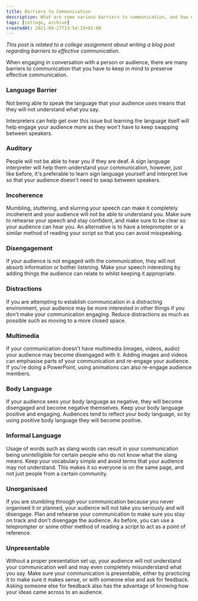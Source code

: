 ---
title: Barriers to Communication
description: What are some various barriers to communication, and how do you overcome them?
tags: [college, archive]
createdAt: 2021-09-27T13:54:33+01:00
---

*This post is related to a college assignment about writing a blog post regarding barriers to effective communication.*

When engaging in conversation with a person or audience, there are many barriers to communication that you have to keep
in mind to preserve effective communication.

### Language Barrier
Not being able to speak the language that your audience uses means that they will not understand what you say.

Interpreters can help get over this issue but learning the language itself will help engage your audience more as they
won't have to keep swapping between speakers.

### Auditory
People will not be able to hear you if they are deaf. A sign language interpreter will help them understand your
communication, however, just like before, it's preferable to learn sign language yourself and interpret live so that your
audience doesn't need to swap between speakers.

### Incoherence
Mumbling, stuttering, and slurring your speech can make it completely incoherent and your audience will not be able to
understand you. Make sure to rehearse your speech and stay confident, and make sure to be clear so your audience can hear
you. An alternative is to have a teleprompter or a similar method of reading your script so that you can avoid misspeaking.

### Disengagement
If your audience is not engaged with the communication, they will not absorb information or bother listening. Make your
speech interesting by adding things the audience can relate to whilst keeping it appropriate.

### Distractions
If you are attempting to establish communication in a distracting environment, your audience may be more interested in
other things if you don't make your communication engaging. Reduce distractions as much as possible such as moving to a
more closed space.

### Multimedia
If your communication doesn't have multimedia (images, videos, audio) your audience may become disengaged with it. Adding
images and videos can emphasise parts of your communication and re-engage your audience. If you're doing a PowerPoint,
using animations can also re-engage audience members.

### Body Language
If your audience sees your body language as negative, they will become disengaged and become negative themselves. Keep
your body language positive and engaging. Audiences tend to reflect your body language, so by using positive body language
they will become positive.

### Informal Language
Usage of words such as slang words can result in your communication being unintelligible for certain people who do not
know what the slang means. Keep your vocabulary simple and avoid terms that your audience may not understand. This makes
it so everyone is on the same page, and not just people from a certain community.

### Unorganisaed
If you are stumbling through your communication because you never organised it or planned, your audience will not take you
seriously and will disengage. Plan and rehearse your communication to make sure you stay on track and don't disengage the
audience. As before, you can use a teleprompter or some other method of reading a script to act as a point of reference.

### Unpresentable
Without a proper presentation set up, your audience will not understand your communication well and may even completely
misunderstand what you say. Make sure your communication is presentable, either by practicing it to make sure it makes
sense, or with someone else and ask for feedback. Asking someone else for feedback also has the advantage of knowing how
your ideas came across to an audience.